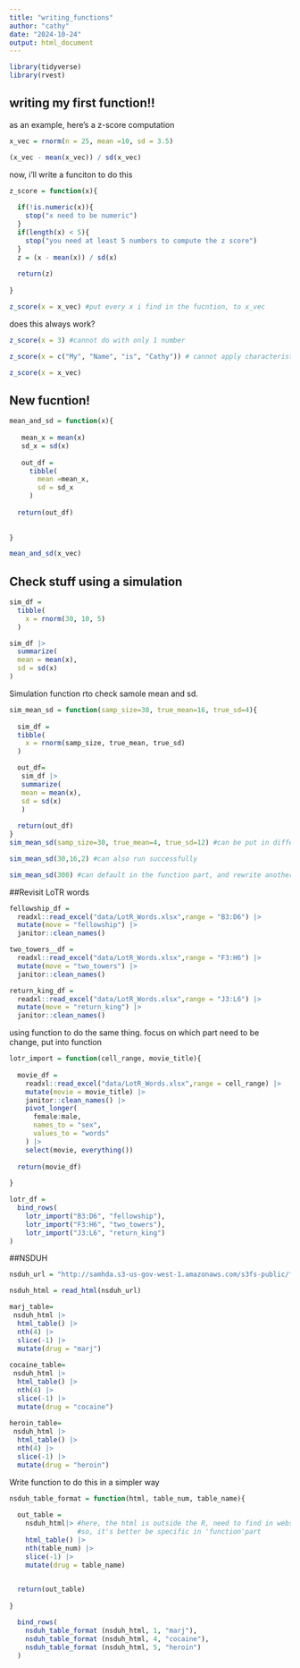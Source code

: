 ```yaml
---
title: "writing_functions"
author: "cathy"
date: "2024-10-24"
output: html_document
---
```


```r
library(tidyverse)
library(rvest)
```

## writing my first function!!

as an example, here's a z-score computation
```r
x_vec = rnorm(n = 25, mean =10, sd = 3.5)

(x_vec - mean(x_vec)) / sd(x_vec)
```

now, i'll write a funciton to do this 
```r
z_score = function(x){
  
  if(!is.numeric(x)){
    stop("x need to be numeric")
  }
  if(length(x) < 5){
    stop("you need at least 5 numbers to compute the z score")
  }
  z = (x - mean(x)) / sd(x)
  
  return(z)
  
}

z_score(x = x_vec) #put every x i find in the fucntion, to x_vec
```

does this always work?
```r
z_score(x = 3) #cannot do with only 1 number

z_score(x = c("My", "Name", "is", "Cathy")) # cannot apply characteristic

z_score(x = x_vec)
```

## New fucntion!

```r
mean_and_sd = function(x){
  
   mean_x = mean(x)
   sd_x = sd(x)
   
   out_df = 
     tibble(
       mean =mean_x,
       sd = sd_x
     )
  
  return(out_df)
  
  
}

mean_and_sd(x_vec)
```


## Check stuff using a simulation

```r
sim_df = 
  tibble(
    x = rnorm(30, 10, 5)
  )

sim_df |> 
  summarize(
  mean = mean(x),
  sd = sd(x)
)
```


Simulation function rto check samole mean and sd.

```r
sim_mean_sd = function(samp_size=30, true_mean=16, true_sd=4){
  
  sim_df = 
  tibble(
    x = rnorm(samp_size, true_mean, true_sd)
  )

  out_df= 
   sim_df |> 
   summarize(
   mean = mean(x),
   sd = sd(x)
   )
  
  return(out_df)
}
sim_mean_sd(samp_size=30, true_mean=4, true_sd=12) #can be put in different order

sim_mean_sd(30,16,2) #can also run successfully

sim_mean_sd(300) #can default in the function part, and rewrite another number.
```


##Revisit LoTR words

```r
fellowship_df =
  readxl::read_excel("data/LotR_Words.xlsx",range = "B3:D6") |> 
  mutate(move = "fellowship") |> 
  janitor::clean_names()

two_towers__df =
  readxl::read_excel("data/LotR_Words.xlsx",range = "F3:H6") |> 
  mutate(move = "two_towers") |> 
  janitor::clean_names()

return_king_df =
  readxl::read_excel("data/LotR_Words.xlsx",range = "J3:L6") |> 
  mutate(move = "return_king") |> 
  janitor::clean_names()

```

using function to do the same thing.
focus on which part need to be change, put into function

```r
lotr_import = function(cell_range, movie_title){
  
  movie_df =
    readxl::read_excel("data/LotR_Words.xlsx",range = cell_range) |> 
    mutate(movie = movie_title) |> 
    janitor::clean_names() |> 
    pivot_longer(
      female:male,
      names_to = "sex",
      values_to = "words"
    ) |> 
    select(movie, everything())
  
  return(movie_df)
  
}

lotr_df = 
  bind_rows(
    lotr_import("B3:D6", "fellowship"),
    lotr_import("F3:H6", "two_towers"),
    lotr_import("J3:L6", "return_king")
)

```


##NSDUH

```r
nsduh_url = "http://samhda.s3-us-gov-west-1.amazonaws.com/s3fs-public/field-uploads/2k15StateFiles/NSDUHsaeShortTermCHG2015.htm"

nsduh_html = read_html(nsduh_url)

marj_table= 
 nsduh_html |> 
  html_table() |> 
  nth(4) |> 
  slice(-1) |> 
  mutate(drug = "marj")
  
cocaine_table= 
 nsduh_html |> 
  html_table() |> 
  nth(4) |> 
  slice(-1) |> 
  mutate(drug = "cocaine")
  
heroin_table= 
 nsduh_html |> 
  html_table() |> 
  nth(4) |> 
  slice(-1) |> 
  mutate(drug = "heroin")


```


Write function to do this in a simpler way

```r
nsduh_table_format = function(html, table_num, table_name){
  
  out_table =
    nsduh_html|> #here, the html is outside the R, need to find in website, 
                 #so, it's better be specific in 'function'part
    html_table() |> 
    nth(table_num) |> 
    slice(-1) |> 
    mutate(drug = table_name)

  
  return(out_table)
  
}

  bind_rows(
    nsduh_table_format (nsduh_html, 1, "marj"),
    nsduh_table_format (nsduh_html, 4, "cocaine"),
    nsduh_table_format (nsduh_html, 5, "heroin")
  )

```


